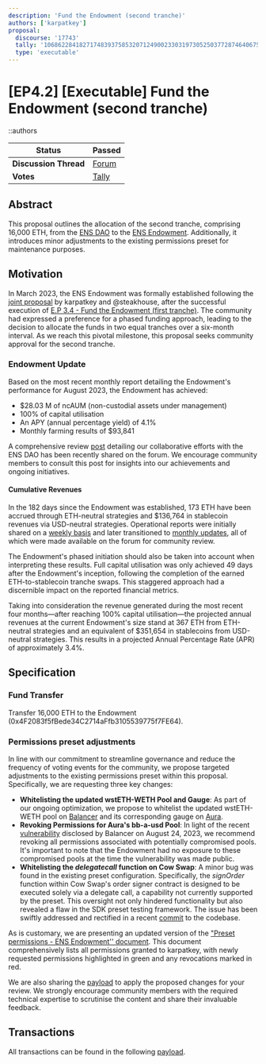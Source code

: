 ```yaml
---
description: 'Fund the Endowment (second tranche)'
authors: ['karpatkey']
proposal:
  discourse: '17743'
  tally: '10686228418271748393758532071249002330319730525037728746406757788787068261444'
  type: 'executable'
---
```


# [EP4.2] [Executable] Fund the Endowment (second tranche)

::authors

| **Status**            | Passed                                                                                                                        |
| --------------------- | ----------------------------------------------------------------------------------------------------------------------------- |
| **Discussion Thread** | [Forum](https://discuss.ens.domains/t/17743)                                                                                  |
| **Votes**             | [Tally](https://www.tally.xyz/gov/ens/proposal/10686228418271748393758532071249002330319730525037728746406757788787068261444) |

## Abstract

This proposal outlines the allocation of the second tranche, comprising 16,000 ETH, from the [ENS DAO](https://etherscan.io/address/0xfe89cc7abb2c4183683ab71653c4cdc9b02d44b7) to the [ENS Endowment](https://etherscan.io/address/0x4F2083f5fBede34C2714aFfb3105539775f7FE64). Additionally, it introduces minor adjustments to the existing permissions preset for maintenance purposes.

## Motivation

In March 2023, the ENS Endowment was formally established following the [joint proposal](https://discuss.ens.domains/t/updated-endaoment-proposal-karpatkey-steakhouse-financial/14799) by karpatkey and @steakhouse, after the successful execution of [E.P 3.4 - Fund the Endowment (first tranche)](https://www.tally.xyz/gov/ens/proposal/90786656233306599444783442367171420493182391933134906270328139870999449830964). The community had expressed a preference for a phased funding approach, leading to the decision to allocate the funds in two equal tranches over a six-month interval. As we reach this pivotal milestone, this proposal seeks community approval for the second tranche.

### Endowment Update

Based on the most recent monthly report detailing the Endowment's performance for August 2023, the Endowment has achieved:

- $28.03 M of ncAUM (non-custodial assets under management)
- 100% of capital utilisation
- An APY (annual percentage yield) of 4.1%
- Monthly farming results of $93,841

A comprehensive review [post](https://discuss.ens.domains/t/karpatkey-h1-2023-review-for-the-ens-endowment/17682) detailing our collaborative efforts with the ENS DAO has been recently shared on the forum. We encourage community members to consult this post for insights into our achievements and ongoing initiatives.

#### Cumulative Revenues

In the 182 days since the Endowment was established, 173 ETH have been accrued through ETH-neutral strategies and $136,764 in stablecoin revenues via USD-neutral strategies. Operational reports were initially shared on a [weekly basis](https://discuss.ens.domains/t/endowment-weekly-reports/16665) and later transitioned to [monthly updates](https://discuss.ens.domains/t/endowment-monthly-reports/17614), all of which were made available on the forum for community review.

The Endowment's phased initiation should also be taken into account when interpreting these results. Full capital utilisation was only achieved 49 days after the Endowment's inception, following the completion of the earned ETH-to-stablecoin tranche swaps. This staggered approach had a discernible impact on the reported financial metrics.

Taking into consideration the revenue generated during the most recent four months—after reaching 100% capital utilisation—the projected annual revenues at the current Endowment's size stand at 367 ETH from ETH-neutral strategies and an equivalent of $351,654 in stablecoins from USD-neutral strategies. This results in a projected Annual Percentage Rate (APR) of approximately 3.4%.

## Specification

### Fund Transfer

Transfer 16,000 ETH to the Endowment (0x4F2083f5fBede34C2714aFfb3105539775f7FE64).

### Permissions preset adjustments

In line with our commitment to streamline governance and reduce the frequency of voting events for the community, we propose targeted adjustments to the existing permissions preset within this proposal. Specifically, we are requesting three key changes:

- **Whitelisting the updated wstETH-WETH Pool and Gauge**: As part of our ongoing optimization, we propose to whitelist the updated wstETH-WETH pool on [Balancer](https://app.balancer.fi/#/ethereum/pool/0x93d199263632a4ef4bb438f1feb99e57b4b5f0bd0000000000000000000005c2) and its corresponding gauge on [Aura](https://app.aura.finance/#/1/pool/153).
- **Revoking Permissions for Aura's bb-a-usd Pool**: In light of the recent [vulnerability](https://forum.balancer.fi/t/vulnerability-found-in-some-pools/5102) disclosed by Balancer on August 24, 2023, we recommend revoking all permissions associated with potentially compromised pools. It's important to note that the Endowment had no exposure to these compromised pools at the time the vulnerability was made public.
- **Whitelisting the **_**delegatecall**_** function on Cow Swap**: A minor bug was found in the existing preset configuration. Specifically, the _signOrder_ function within Cow Swap's order signer contract is designed to be executed solely via a delegate call, a capability not currently supported by the preset. This oversight not only hindered functionality but also revealed a flaw in the SDK preset testing framework. The issue has been swiftly addressed and rectified in a recent [commit](https://github.com/gnosis/zodiac-modifier-roles-v1/commit/c22b1fa8c10b1e3cfb2c1fceef24498c25f3ea2d) to the codebase.

As is customary, we are presenting an updated version of the ["Preset permissions - ENS Endowment'' document](https://docs.google.com/document/d/1vhws_fnbIws8EUItK14V2TVIecHdJLxKzN8Za4d5L0M/edit). This document comprehensively lists all permissions granted to karpatkey, with newly requested permissions highlighted in green and any revocations marked in red.

We are also sharing the [payload](https://gist.github.com/santinomics/bb6b345ff977e7451ff0506e253ebc4c/044f46247ab57f8c65bf608b83eacefa128671f7) to apply the proposed changes for your review. We strongly encourage community members with the required technical expertise to scrutinise the content and share their invaluable feedback.

## Transactions

All transactions can be found in the following [payload](https://gist.github.com/santinomics/bb6b345ff977e7451ff0506e253ebc4c/044f46247ab57f8c65bf608b83eacefa128671f7).
